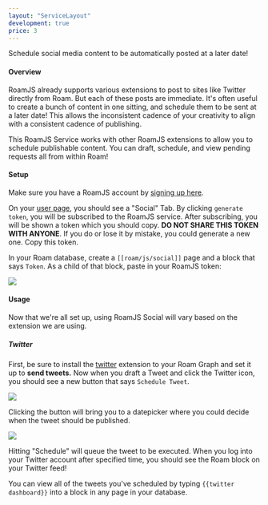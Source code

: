 ```yaml
---
layout: "ServiceLayout"
development: true
price: 3
---
```


Schedule social media content to be automatically posted at a later date!

#### Overview

RoamJS already supports various extensions to post to sites like Twitter directly from Roam. But each of these posts are immediate. It's often useful to create a bunch of content in one sitting, and schedule them to be sent at a later date! This allows the inconsistent cadence of your creativity to align with a consistent cadence of publishing.

This RoamJS Service works with other RoamJS extensions to allow you to schedule publishable content. You can draft, schedule, and view pending requests all from within Roam!

#### Setup

Make sure you have a RoamJS account by [signing up here](/signup).

On your [user page](/user), you should see a "Social" Tab. By clicking `generate token`, you will be subscribed to the RoamJS service. After subscribing, you will be shown a token which you should copy. **DO NOT SHARE THIS TOKEN WITH ANYONE**. If you do or lose it by mistake, you could generate a new one. Copy this token.

In your Roam database, create a `[[roam/js/social]]` page and a block that says `Token`. As a child of that block, paste in your RoamJS token:

![](/images/social-config.png)

#### Usage

Now that we're all set up, using RoamJS Social will vary based on the extension we are using.

##### Twitter

First, be sure to install the [twitter](/docs/extensions/twitter) extension to your Roam Graph and set it up to **send tweets.** Now when you draft a Tweet and click the Twitter icon, you should see a new button that says `Schedule Tweet`.

![](/images/schedule-tweet.png)

Clicking the button will bring you to a datepicker where you could decide when the tweet should be published. 

![](/images/schedule-tweet-submit.png)

Hitting "Schedule" will queue the tweet to be executed. When you log into your Twitter account after specified time, you should see the Roam block on your Twitter feed!

You can view all of the tweets you've scheduled by typing `{{twitter dashboard}}` into a block in any page in your database.
